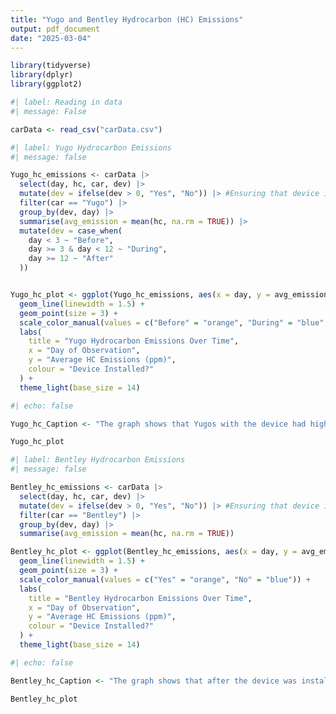 ```yaml
---
title: "Yugo and Bentley Hydrocarbon (HC) Emissions"
output: pdf_document
date: "2025-03-04"
---
```


```r
library(tidyverse)
library(dplyr)
library(ggplot2)
```

```r
#| label: Reading in data
#| message: False

carData <- read_csv("carData.csv")
```


```r
#| label: Yugo Hydrocarbon Emissions
#| message: false

Yugo_hc_emissions <- carData |>
  select(day, hc, car, dev) |>
  mutate(dev = ifelse(dev > 0, "Yes", "No")) |> #Ensuring that device is either T or F
  filter(car == "Yugo") |>
  group_by(dev, day) |> 
  summarise(avg_emission = mean(hc, na.rm = TRUE)) |>
  mutate(dev = case_when(
    day < 3 ~ "Before",
    day >= 3 & day < 12 ~ "During",
    day >= 12 ~ "After"
  ))


Yugo_hc_plot <- ggplot(Yugo_hc_emissions, aes(x = day, y = avg_emission, colour = dev, group = dev)) +
  geom_line(linewidth = 1.5) + 
  geom_point(size = 3) + 
  scale_color_manual(values = c("Before" = "orange", "During" = "blue", "After" = "pink")) + 
  labs(
    title = "Yugo Hydrocarbon Emissions Over Time",
    x = "Day of Observation",
    y = "Average HC Emissions (ppm)",
    colour = "Device Installed?"
  ) +
  theme_light(base_size = 14) 
```

\newpage
```r
#| echo: false

Yugo_hc_Caption <- "The graph shows that Yugos with the device had highly variable hydrocarbon emissions, which ranged between a low of 1.1 ppm on day 10 to a high of 25.9 ppm on the 7th day. The Yugos without the device had relatively more stable emissions measurements; however, there were only 4 recorded observations, limiting our ability to make comparisons between the cars that did and did not have the device installed."

Yugo_hc_plot
```
\newpage
```r
#| label: Bentley Hydrocarbon Emissions
#| message: false

Bentley_hc_emissions <- carData |>
  select(day, hc, car, dev) |>
  mutate(dev = ifelse(dev > 0, "Yes", "No")) |> #Ensuring that device is either T or F
  filter(car == "Bentley") |>
  group_by(dev, day) |> 
  summarise(avg_emission = mean(hc, na.rm = TRUE))

Bentley_hc_plot <- ggplot(Bentley_hc_emissions, aes(x = day, y = avg_emission, colour = dev, group = dev)) +
  geom_line(linewidth = 1.5) + 
  geom_point(size = 3) + 
  scale_color_manual(values = c("Yes" = "orange", "No" = "blue")) + 
  labs(
    title = "Bentley Hydrocarbon Emissions Over Time",
    x = "Day of Observation",
    y = "Average HC Emissions (ppm)",
    colour = "Device Installed?"
  ) +
  theme_light(base_size = 14) 
```
\newpage
```r
#| echo: false

Bentley_hc_Caption <- "The graph shows that after the device was installed, the Bentley's average hydrocarbon emissions dropped substantially. Prior to the device installation, the mean hydrocarbon emissions ranged from 4.09 ppm to 7.3 ppm. Emissions reached a maximum (10.7 ppm) on the day the device was installed, but dropped to 4.9 ppm the next day. Thereafter, average Bentley hydrocarbon emissions were consistently below 4.0 ppm."

Bentley_hc_plot
```


